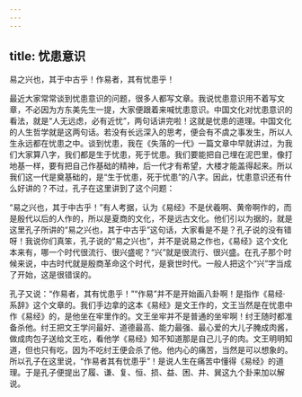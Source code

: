 ```yaml
---
---
---
```

title: 忧患意识
---




易之兴也，其于中古乎！作易者，其有忧患乎！

最近大家常常谈到忧患意识的问题，很多人都写文章。我说忧患意识用不着写文章，不必因为方东美先生一提，大家便跟着来喊忧患意识。中国文化对忧患意识的看法，就是“人无远虑，必有近忧”，两句话讲完啦！这就是忧患的道理。中国文化的人生哲学就是这两句话。若没有长远深入的思考，便会有不虞之事发生，所以人生永远都在忧患之中。谈到忧患，我在《失落的一代》一篇文章中早就讲过，为我们大家算八字，我们都是生于忧患，死于忧患。我们要能把自己埋在泥巴里，像打地基一样，要有把自己作基础的精神，后一代才有希望，大楼才能盖得起来。所以我们这一代是奠基础的，是“生于忧患，死于忧患”的八字。因此，忧患意识还有什么好讲的？不过，孔子在这里讲到了这个问题：

“易之兴也，其于中古乎！”有人考据，认为《易经》不是伏羲啊、黄帝啊作的，而是殷代以后的人作的，所以是夏商的文化，不是远古文化。他们引以为据的，就是这里孔子所讲的“易之兴也，其于中古乎”这句话，大家看是不是？孔子说的没有错呀！我说你们真笨，孔子说的“易之兴也”，并不是说易之作也，《易经》这个文化本来有，哪一个时代很流行、很兴盛呢？“兴”就是很流行、很兴盛。在孔子那个时候来说，中古时代就是殷商革命这个时代，是衰世时代。一般人把这个“兴”字当成了开始，这是很错误的。

孔子又说：“作易者，其有忧患乎！”“作易”并不是开始画八卦啊！是指作《易经·系辞》这个文章的。我们手边拿的这本《易经》是文王作的，文王当然是在忧患中作《易经》的，是他坐在牢里作的。文王坐牢并不是普通的坐牢啊！纣王随时都准备杀他。纣王把文王学问最好、道德最高、能力最强、最心爱的大儿子腌成肉酱，做成肉包子送给文王吃，看他学《易经》知不知道那是自己儿子的肉。文王明明知道，但也只有吃，因为不吃纣王便会杀了他。他内心的痛苦，当然是可以想象的。所以孔子在这里说，“作易者其有忧患乎”！是说人生在痛苦中懂得《易经》的道理。于是孔子便提出了履、谦、复、恒、损、益、困、井、巽这九个卦来加以解说。